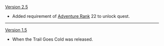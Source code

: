 {{Change History/Header}}
[[Version 2.5]]
* Added requirement of [[Adventure Rank]] 22 to unlock quest.
----
[[Version 1.5]]
* When the Trail Goes Cold was released.